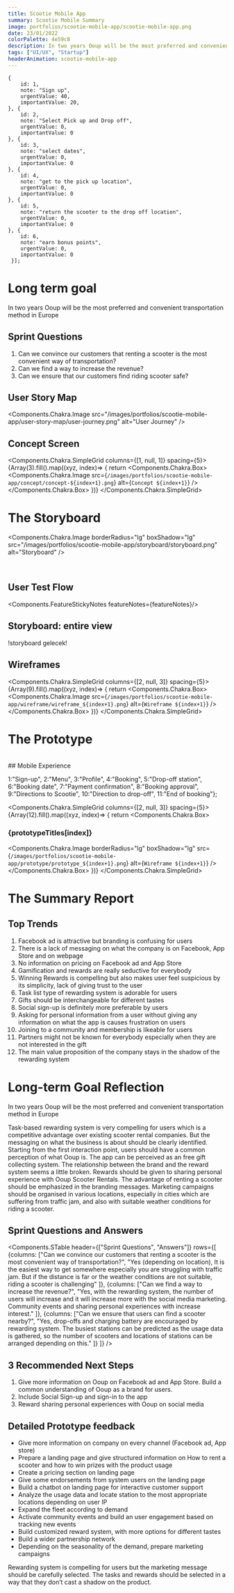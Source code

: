 ```yaml
---
title: Scootie Mobile App
summary: Scootie Mobile Summary
image: portfolios/scootie-mobile-app/scootie-mobile-app.png
date: 23/01/2022
colorPalette: 4e59c8
description: In two years Ooup will be the most preferred and convenient transportation method in Europe
tags: ["UI/UX", "Startup"]
headerAnimation: scootie-mobile-app
---
```


    {
        id: 1,
        note: "Sign up",
        urgentValue: 40,
        importantValue: 20,
    }, {
        id: 2,
        note: "Select Pick up and Drop off",
        urgentValue: 0,
        importantValue: 0
    }, {
        id: 3,
        note: "select dates",
        urgentValue: 0,
        importantValue: 0
    }, {
        id: 4,
        note: "get to the pick up location",
        urgentValue: 0,
        importantValue: 0
    }, {
        id: 5,
        note: "return the scooter to the drop off location",
        urgentValue: 0,
        importantValue: 0
    }, {
        id: 6,
        note: "earn bonus points",
        urgentValue: 0,
        importantValue: 0
     }];

# Long term goal
In two years Ooup will be the
most preferred and convenient
transportation method in Europe

## Sprint Questions
1. Can we convince our customers that renting a scooter is the most convenient way of transportation?
2. Can we find a way to increase the revenue?
3. Can we ensure that our customers find riding scooter safe?

## User Story Map
<Components.Chakra.Image
        src="/images/portfolios/scootie-mobile-app/user-story-map/user-journey.png"
        alt="User Journey" />

## Concept Screen

<Components.Chakra.SimpleGrid columns={[1, null, 1]} spacing={5}>
{Array(3).fill().map((xyz, index)=> {
  return <Components.Chakra.Box>
    <Components.Chakra.Image
        src={`/images/portfolios/scootie-mobile-app/concept/concept-${index+1}.png`}
        alt={`Concept ${index+1}`} />
  </Components.Chakra.Box>
})}
</Components.Chakra.SimpleGrid>

# The Storyboard

<Components.Chakra.Image
        borderRadius="lg"
        boxShadow="lg"
        src="/images/portfolios/scootie-mobile-app/storyboard/storyboard.png"
        alt="Storyboard" />

<br/>

## User Test Flow
<Components.FeatureStickyNotes featureNotes={featureNotes}/>

## Storyboard: entire view
!storyboard gelecek!

## Wireframes

<Components.Chakra.SimpleGrid columns={[2, null, 3]} spacing={5}>
{Array(9).fill().map((xyz, index)=> {
  return <Components.Chakra.Box>
    <Components.Chakra.Image
        src={`/images/portfolios/scootie-mobile-app/wireframe/wireframe_${index+1}.png`}
        alt={`Wireframe ${index+1}`} />
  </Components.Chakra.Box>
})}
</Components.Chakra.SimpleGrid>


# The Prototype

<br/>
## Mobile Experience

1:"Sign-up",
2:"Menu",
3:"Profile",
4:"Booking",
5:"Drop-off station",
6:"Booking date",
7:"Payment confirmation",
8:"Booking approval",
9:"Directions to Scootie",
10:"Direction to drop-off",
11:"End of booking"};

<Components.Chakra.SimpleGrid columns={[2, null, 3]} spacing={5}>
{Array(12).fill().map((xyz, index)=> {
  return <Components.Chakra.Box>
    <h3>{prototypeTitles[index]}</h3>
    <Components.Chakra.Image
        borderRadius="lg"
        boxShadow="lg"
        src={`/images/portfolios/scootie-mobile-app/prototype/prototype_${index+1}.png`}
        alt={`Wireframe ${index+1}`} />
  </Components.Chakra.Box>
})}
</Components.Chakra.SimpleGrid>


# The Summary Report

## Top Trends

1. Facebook ad is attractive but branding is confusing for users
2. There is a lack of messaging on what the company is on Facebook,
App Store and on webpage
3. No information on pricing on Facebook ad and App Store
4. Gamification and rewards are really seductive for everybody
5. Winning Rewards is compelling but also makes user feel
suspicious by its simplicity, lack of giving trust to the user
6. Task list type of rewarding system is adorable for users
7. Gifts should be interchangeable for different tastes
8. Social sign-up is definitely more preferable by users
9. Asking for personal information from a user without giving any
information on what the app is causes frustration on users
10. Joining to a community and membership is likeable for users
11. Partners might not be known for everybody especially when they
 are not interested in the gift
12. The main value proposition of the company stays in the shadow
of the rewarding system


# Long-term Goal Reflection

In two years Ooup will be the most preferred and convenient
transportation method in Europe

Task-based rewarding system is very compelling for users which
is a competitive advantage over existing scooter rental companies.
 But the messaging on what the business is about should be clearly
 identified. Starting from the first interaction point, users should
 have a common perception of what Ooup is. The app can be perceived
 as an free gift collecting system. The relationship between the brand
 and the reward system seems a little broken. Rewards should be given
 to sharing personal experience with Ooup Scooter Rentals. The advantage
 of renting a scooter should be emphasized in the branding messages.
 Marketing campaigns should be organised in various locations,
 especially in cities which are suffering from traffic jam, and
 also with suitable weather conditions for riding a scooter.

## Sprint Questions and Answers


<Components.STable
    header={["Sprint Questions", "Answers"]}
    rows={[
        {columns: ["Can we convince our customers that renting a scooter is the most convenient way of transportation?",
        "Yes (depending on location), It is the easiest way to get somewhere especially you are struggling with traffic jam. But if the distance is far or the weather conditions are not suitable, riding a scooter is challenging"
        ]},
        {columns: ["Can we find a way to increase the revenue?",
        "Yes, with the rewarding system, the number of users will increase and it will increase more with the social media marketing. Community events and sharing personal experiences with increase interest."
        ]},
        {columns: ["Can we ensure that users can find a scooter nearby?",
        "Yes, drop-offs and charging battery are encouraged by rewarding system. The busiest stations can be predicted as the usage data is gathered, so the number of scooters and locations of stations can be arranged depending on this."
        ]}
    ]} />

## 3 Recommended Next Steps

1. Give more information on Ooup on Facebook ad and App Store. Build a common understanding of Ooup as a brand for users.
2. Include Social Sign-up and sign-in to the app
3. Reward sharing personal experiences with Ooup on social media

## Detailed Prototype feedback

- Give more information on company on every channel (Facebook ad, App store)
- Prepare a landing page and give structured information on How to rent a scooter and how to win prizes with the product usage
- Create a pricing section on landing page
- Give some endorsements from system users on the landing page
- Build a chatbot on landing page for interactive customer support
- Analyze the usage data and locate station to the most appropriate locations depending on user IP
- Expand the fleet according to demand
- Activate community events and build an user engagement based on tracking new events
- Build customized reward system, with more options for different tastes
- Build a wider partnership network
- Depending on the seasonality of the demand, prepare marketing campaigns

Rewarding system is compelling for users
but the marketing message should be carefully selected.
The tasks and rewards should be selected in a way that they don’t
cast a shadow on the product.

